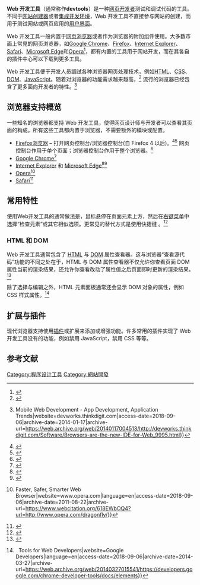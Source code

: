 '''Web 开发工具'''（通常称作'''devtools'''）是一种[[网页开发者|网页开发者]]测试和调试代码的工具。不同于[[网站创建器|网站创建器]]或者[[集成开发环境|集成开发环境]]，Web 开发工具不直接参与网站的创建，而用于测试网站或网页应用的[[用户界面|用户界面]]。

Web 开发工具一般内置于[[网页浏览器|网页浏览器]]或者作为浏览器的附加组件使用。大多数市面上常見的网页浏览器，如[[Google_Chrome|Google Chrome]]、[[Firefox|Firefox]]、[[Internet_Explorer|Internet Explorer]]、[[Safari|Safari]]、[[Microsoft_Edge|Microsoft Edge]]和[[Opera|Opera]]<ref>{{Cite web |url=http://www.fraakz.com/top-web-browsers-in-2012.html |title=存档副本 |access-date=2021-04-05 |archive-date=2013-03-06 |archive-url=https://web.archive.org/web/20130306132725/http://www.fraakz.com/top-web-browsers-in-2012.html }}</ref>，都有内置的工具用于网站开发，而在其各自的插件中心可以下载到更多工具。

Web 开发工具便于开发人员調試各种浏览器网页处理技术，例如[[HTML|HTML]]、[[CSS|CSS]]、[[Document_Object_Model|DOM]]、[[JavaScript|JavaScript]]。随着对浏览器的功能需求越来越高，<ref>{{Cite web|url=http://www.brighthub.com/internet/web-development/articles/25776.aspx|title=Growing Demand for Web Developers|website=Bright Hub|access-date=2018-09-06|archive-date=2020-06-19|archive-url=https://web.archive.org/web/20200619160257/https://www.brighthub.com/internet/web-development/articles/25776.aspx/}}</ref> 流行的浏览器已经包含了更多面向开发者的特性。<ref>{{Cite web|url=http://devworks.thinkdigit.com/Software/Browsers-are-the-new-IDE-for-Web_9995.html|title=Latest Application Development {{!}} Mobile Web Development - App Development, Application Trends|website=devworks.thinkdigit.com|access-date=2018-09-06|archive-date=2014-01-17|archive-url=https://web.archive.org/web/20140117004513/http://devworks.thinkdigit.com/Software/Browsers-are-the-new-IDE-for-Web_9995.html}}</ref>

==浏览器支持概览==
一些知名的浏览器都支持 Web 开发工具，使得网页设计师与开发者可以查看其页面的构成。所有这些工具都内置于浏览器，不需要额外的模块或配置。

* [[Firefox浏览器|Firefox浏览器]] – {{Key press|F12}} 打开网页控制台/浏览器控制台(自 Firefox 4 以后)。<ref>{{Cite web|url=https://hacks.mozilla.org/2013/08/the-browser-console/|title=The Browser Console|website=Mozilla Hacks – the Web developer blog|language=en-US|access-date=2018-09-06|archive-date=2021-07-16|archive-url=https://web.archive.org/web/20210716030050/https://hacks.mozilla.org/2013/08/the-browser-console/}}</ref><ref>{{Cite web|url=https://developer.mozilla.org/en-US/docs/Tools/Web_Console|title=Web Console|website=MDN Web Docs|language=en-US|access-date=2018-09-06|archive-date=2021-06-25|archive-url=https://web.archive.org/web/20210625092201/https://developer.mozilla.org/en-US/docs/Tools/Web_Console}}</ref> 网页控制台作用于单个页面；浏览器控制台作用于整个浏览器。<ref>{{cite web |url=https://developer.mozilla.org/en/docs/Tools/Browser_Console |title=Browser Console |date=13 August 2016 |publisher=Mozilla Developer Network |access-date=15 March 2017 |archive-date=2017-05-30 |archive-url=https://web.archive.org/web/20170530190326/https://developer.mozilla.org/en/docs/Tools/Browser_Console }}</ref>
* [[Google_Chrome|Google Chrome]]<ref>{{Cite web|url=https://developer.chrome.com/devtools|title=Chrome DevTools Overview - Google Chrome|website=developer.chrome.com|access-date=2018-09-06|archive-date=2018-09-11|archive-url=https://web.archive.org/web/20180911115422/https://developer.chrome.com/devtools}}</ref>
* [[Internet_Explorer|Internet Explorer]] 和 [[Microsoft_Edge|Microsoft Edge]]<ref>{{Cite web|url=http://msdn.microsoft.com/en-us/library/ie/hh673541(v=vs.85).aspx|title=F12 Developer Tools (Windows)|last=McCormick|first=Libby|website=msdn.microsoft.com|language=en-us|access-date=2018-09-06|archive-date=2014-12-24|archive-url=https://web.archive.org/web/20141224070259/http://msdn.microsoft.com/en-us/library/ie/hh673541(v=vs.85).aspx}}</ref><ref>{{Cite web|url=https://docs.microsoft.com/en-us/microsoft-edge/f12-devtools-guide|title=Microsoft Edge Developer Tools - Microsoft Edge Development|last=erikadoyle|website=docs.microsoft.com|language=en-us|access-date=2018-09-06|archive-date=2017-10-13|archive-url=https://web.archive.org/web/20171013221407/https://docs.microsoft.com/en-us/microsoft-edge/f12-devtools-guide}}</ref>
* [[Opera电脑浏览器|Opera]]<ref>{{Cite web|url=http://www.opera.com/dragonfly/|title=Opera Browser {{!}} Faster, Safer, Smarter Web Browser|website=www.opera.com|language=en|access-date=2018-09-06|archive-date=2011-08-22|archive-url=https://www.webcitation.org/618EWbOQ4?url=http://www.opera.com/dragonfly/}}</ref>
* [[Safari_浏览器|Safari]]<ref>{{Cite web|url=https://developer.apple.com/technologies/safari/developer-tools.html|title=Tools - Safari - Apple Developer|last=Inc.|first=Apple|website=developer.apple.com|language=en|access-date=2018-09-06|archive-date=2014-09-09|archive-url=https://web.archive.org/web/20140909193951/https://developer.apple.com/technologies/safari/developer-tools.html}}</ref>

==常用特性==
使用Web开发工具的通常做法是，鼠标悬停在页面元素上方，然后在[[右键菜单|右键菜单]]中选择“检查元素”或其它相似选项。更常见的替代方式是使用快捷键 {{Key press|F12}}。<ref>{{Cite web |url=https://developers.google.com/chrome-developer-tools/docs/overview#access |title=存档副本 |access-date=2021-07-27 |archive-date=2013-04-03 |archive-url=https://web.archive.org/web/20130403085039/https://developers.google.com/chrome-developer-tools/docs/overview#access }}</ref>

===HTML 和 DOM===
Web 开发工具通常包含了 [[HTML|HTML]] 与 [[DOM|DOM]] 属性查看器。这与浏览器“查看源代码”功能的不同之处在于，HTML 与 DOM 属性查看器不仅允许你查看页面 DOM 属性当前的渲染结果，还允许你查看改动了属性值之后页面即时更新的渲染结果。<ref>{{Cite web|url=http://msdn.microsoft.com/en-us/library/gg589512(v=vs.85).aspx|title=Introduction to F12 Developer Tools (Windows)|last=McCormick|first=Libby|website=msdn.microsoft.com|language=en-us|access-date=2018-09-06|archive-date=2017-11-07|archive-url=https://web.archive.org/web/20171107112044/https://msdn.microsoft.com/en-us/library/gg589512(v=vs.85).aspx}}</ref>

除了选择与编辑之外，HTML 元素面板通常还会显示 DOM 对象的属性，例如 CSS 样式属性。<ref>{{Cite web|url=https://developers.google.com/chrome-developer-tools/docs/elements|title=Inspect and Edit Pages and Styles  {{!}}  Tools for Web Developers|website=Google Developers|language=en|access-date=2018-09-06|archive-date=2014-03-27|archive-url=https://web.archive.org/web/20140327015541/https://developers.google.com/chrome-developer-tools/docs/elements}}</ref>

==扩展与插件==
现代浏览器支持使用[[插件|插件]]或扩展来添加或增强功能。许多常用的插件实现了 Web 开发工具没有的功能，例如禁用 JavaScript，禁用 CSS 等等。

==参考文献==
{{reflist}}

[[Category:程序设计工具|Category:程序设计工具]]
[[Category:網站開發|Category:網站開發]]